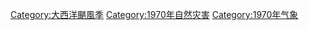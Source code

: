 [[Category:大西洋颶風季|Category:大西洋颶風季]]
[[Category:1970年自然灾害|Category:1970年自然灾害]]
[[Category:1970年气象|Category:1970年气象]]
